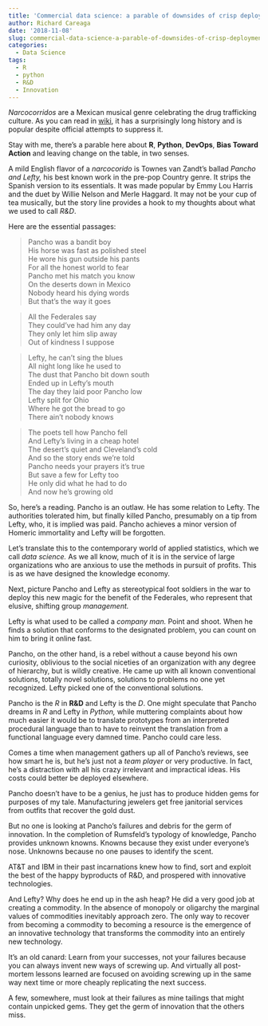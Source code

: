 ```yaml
---
title: 'Commercial data science: a parable of downsides of crisp deployment'
author: Richard Careaga
date: '2018-11-08'
slug: commercial-data-science-a-parable-of-downsides-of-crisp-deployment
categories:
  - Data Science
tags:
  - R
  - python
  - R&D
  - Innovation
---
```

*Narcocorridos* are a Mexican musical genre celebrating the drug trafficking culture. As you can read in [wiki](https://goo.gl/Wi1Fjj), it has a surprisingly long history and is popular despite official attempts to suppress it.

Stay with me, there's a parable here about **R**, **Python**, **DevOps**, **Bias Toward Action** and leaving change on the table, in two senses.

A mild English flavor of a *narcocorido* is Townes van Zandt's ballad *Pancho and Lefty,* his best known work in the pre-pop Country genre. It strips the Spanish version to its essentials. It was made popular by Emmy Lou Harris and the duet by Willie Nelson and Merle Haggard. It may not be your cup of tea musically, but the story line provides a hook to my thoughts about what we used to call *R&D*. 

Here are the essential passages:

> Pancho was a bandit boy  
His horse was fast as polished steel  
He wore his gun outside his pants  
For all the honest world to fear  
Pancho met his match you know  
On the deserts down in Mexico  
Nobody heard his dying words  
But that's the way it goes

> All the Federales say  
They could've had him any day  
They only let him slip away  
Out of kindness I suppose

> Lefty, he can't sing the blues  
All night long like he used to  
The dust that Pancho bit down south  
Ended up in Lefty's mouth  
The day they laid poor Pancho low  
Lefty split for Ohio  
Where he got the bread to go  
There ain't nobody knows

> The poets tell how Pancho fell  
And Lefty's living in a cheap hotel  
The desert's quiet and Cleveland's cold  
And so the story ends we're told  
Pancho needs your prayers it's true  
But save a few for Lefty too  
He only did what he had to do  
And now he's growing old

So, here's a reading. Pancho is an outlaw. He has some relation to Lefty. The authorities tolerated him, but finally killed Pancho, presumably on a tip from Lefty, who, it is implied was paid. Pancho achieves a minor version of Homeric immortality and Lefty will be forgotten.

Let's translate this to the contemporary world of applied statistics, which we call *data science.* As we all know, much of it is in the service of large organizations who are anxious to use the methods in pursuit of profits. This is as we have designed the knowledge economy.

Next, picture Pancho and Lefty as stereotypical foot soldiers in the war to deploy this new magic for the benefit of the Federales, who represent that elusive, shifting group *management.*

Lefty is what used to be called a *company man.* Point and shoot. When he finds a solution that conforms to the designated problem, you can count on him to bring it online fast.

Pancho, on the other hand, is a rebel without a cause beyond his own curiosity, oblivious to the social niceties of an organization with any degree of hierarchy, but is wildly creative. He came up with all known conventional solutions, totally novel solutions, solutions to problems no one yet recognized. Lefty picked one of the conventional solutions.

Pancho is the *R* in **R&D** and Lefty is the *D*. One might speculate that Pancho dreams in *R* and Lefty in *Python,* while muttering complaints about how much easier it would be to translate prototypes from an interpreted procedural language than to have to reinvent the translation from a functional language every damned time. Pancho could care less.

Comes a time when management gathers up all of Pancho's reviews, see how smart he is, but he's just not a *team player* or very productive. In fact, he's a distraction with all his crazy irrelevant and impractical ideas. His costs could better be deployed elsewhere.

Pancho doesn't have to be a genius, he just has to produce hidden gems for purposes of my tale. Manufacturing jewelers get free janitorial services from outfits that recover the gold dust.

But no one is looking at Pancho's failures and debris for the germ of innovation. In the completion of Rumsfeld's typology of knowledge, Pancho provides unknown knowns. Knowns because they exist under everyone's nose. Unknowns because no one pauses to identify the scent.

AT&T and IBM in their past incarnations knew how to find, sort and exploit the best of the happy byproducts of R&D, and prospered with innovative technologies.

And Lefty? Why does he end up in the ash heap? He did a very good job at creating a commodity. In the absence of monopoly or oligarchy the marginal values of commodities inevitably approach zero. The only way to recover from becoming a commodity to becoming a resource is the emergence of an innovative technology that transforms the commodity into an entirely new technology.

It's an old canard: Learn from your successes, not your failures because you can always invent new ways of screwing up. And virtually all post-mortem lessons learned are focused on avoiding screwing up in the same way next time or more cheaply replicating the next success.

A few, somewhere, must look at their failures as mine tailings that might contain unpicked gems. They get the germ of innovation that the others miss.

